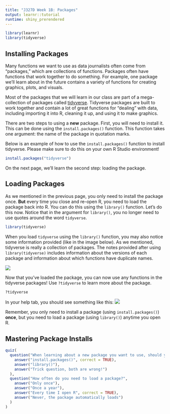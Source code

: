 ---
title: "J327D Week 1B: Packages"
output: learnr::tutorial
runtime: shiny_prerendered
---

```{r setup, include=FALSE}
library(learnr)
library(tidyverse)
```

## Installing Packages

Many functions we want to use as data journalists often come from "packages," which are collections of functions. Packages often have functions that work together to do something. For example, one package we'll learn about in the future contains a variety of functions for creating graphics, plots, and visuals.

Most of the packages that we will learn in our class are part of a mega-collection of packages called [tidyverse](https://www.tidyverse.org/). Tidyverse packages are built to work together and contain a lot of great functions for "dealing" with data, including importing it into R, cleaning it up, and using it to make graphics.

There are two steps to using a **new** package. First, you will need to install it. This can be done using the `install.packages()` function. This function takes one argument: the name of the package in quotation marks.

Below is an example of how to use the `install.packages()` function to install tidyverse. Please make sure to do this on your own R Studio environment! 
```{r install-package-function, eval = FALSE}
install.packages("tidyverse")
```

On the next page, we'll learn the second step: loading the package.

## Loading Packages

As we mentioned in the previous page, you only need to install the package once. **But** every time you close and re-open R, you need to load the package back into R. You can do this using the `library()` function. Let's do this now. Notice that in the argument for `library()`, you no longer need to use quotes around the word `tidyverse`.
```{r library-function, eval = FALSE}
library(tidyverse)
```


When you load `tidyverse` using the `library()` function, you may also notice some information provided (like in the image below). As we mentioned, tidyverse is really a collection of packages. The notes provided after using `library(tidyverse)` includes information about the versions of each package and information about which functions have duplicate names.

![](images/1b_tidyverse.png)

Now that you've loaded the package, you can now use any functions in the tidyverse packages! Use `?tidyverse` to learn more about the package.

```{r tidyverse-help, eval = FALSE}
?tidyverse
```

In your help tab, you should see something like this:
![](images/1b_tidyverse-help.png)

Remember, you only need to install a package (using `install.packages()`) **once**, but you need to load a package (using `library()`) anytime you open R.


## Mastering Package Installs
```{r quiz-packageinstall, echo=FALSE}
quiz(
  question("When learning about a new package you want to use, should you use install.packages() first or library() first?",
    answer("install.packages()", correct = TRUE),
    answer("library()"),
    answer("Trick question, both are wrong!")
  ),
  question("How often do you need to load a package?",
    answer("Only once"),
    answer("Once a year"),
    answer("Every time I open R", correct = TRUE),
    answer("Never, the package automatically loads")
  )
)
```